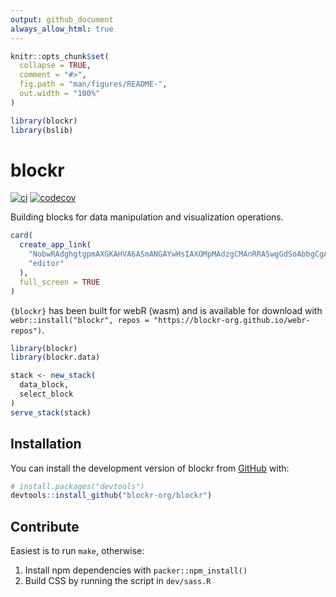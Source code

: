 ```yaml
---
output: github_document
always_allow_html: true
---
```


<!-- README.md is generated from README.Rmd. Please edit that file -->

```r
knitr::opts_chunk$set(
  collapse = TRUE,
  comment = "#>",
  fig.path = "man/figures/README-",
  out.width = "100%"
)

library(blockr)
library(bslib)
```

# blockr

<!-- badges: start -->
[![ci](https://github.com/blockr-org/blockr/actions/workflows/ci.yml/badge.svg)](https://github.com/blockr-org/blockr/actions/workflows/ci.yml)
[![codecov](https://codecov.io/github/blockr-org/blockr/graph/badge.svg?token=9AO88LK8FJ)](https://codecov.io/github/blockr-org/blockr)
<!-- badges: end -->

Building blocks for data manipulation and visualization operations.

```r
card(
  create_app_link(
    "NobwRAdghgtgpmAXGKAHVA6ASmANGAYwHsIAXOMpMAdzgCMAnRRASwgGdSoAbbgCgA6YOtyIEA1gyG4ABAzioi7GQF4ZQgBalSqdogD0+kWMkBaIgwDmGSy1IaArnQwsi+2o1PzF7IQEoBCG4WRigGAE8+YwkGAI4uCRkAHlMZCDhqAH1OKAlBCBlCmQATKC5M6PFcQKKZdjhuOAJSCtEJQLjA+oYANzhshPE+HIk-MABfAF0gA", #nolint
    "editor"
  ),
  full_screen = TRUE
)
```

`{blockr}` has been built for webR (wasm) and is available for download with 
`webr::install("blockr", repos = "https://blockr-org.github.io/webr-repos")`.

```r
library(blockr)
library(blockr.data)

stack <- new_stack(
  data_block,
  select_block
)
serve_stack(stack)
```

## Installation

You can install the development version of blockr from [GitHub](https://github.com/) with:

```r
# install.packages("devtools")
devtools::install_github("blockr-org/blockr")
```

## Contribute

Easiest is to run `make`, otherwise:

1. Install npm dependencies with `packer::npm_install()`
2. Build CSS by running the script in `dev/sass.R`
